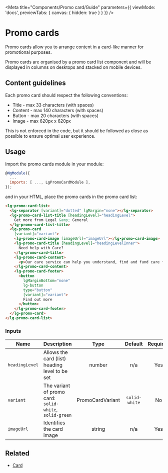 
<Meta title="Components/Promo card/Guide" parameters={{ viewMode: 'docs', previewTabs: { canvas: { hidden: true } } }} />

# Promo cards

<p class="standfirst">Promo cards allow you to arrange content in a card-like manner for promotional purposes.</p>

Promo cards are organised by a promo card list component and will be displayed in columns on desktops and stacked on mobile devices.

## Content guidelines

Each promo card should respect the following conventions:

- Title - max 33 characters (with spaces)
- Content - max 140 characters (with spaces)
- Button - max 20 characters (with spaces)
- Image - max 620px x 620px

This is not enforced in the code, but it should be followed as close as possible to ensure optimal user experience.

## Usage

Import the promo cards module in your module:

~~~js
@NgModule({
  ...
  imports: [ ..., LgPromoCardModule ],
});
~~~

and in your HTML, place the promo cards in the promo card list:

~~~html
<lg-promo-card-list>
  <lg-separator [variant]="dotted" lgMargin="none"></lg-separator>
  <lg-promo-card-list-title [headingLevel]="headingLevel">
    Get more from Legal &amp; General
  </lg-promo-card-list-title>
  <lg-promo-card
    [variant]="variant">
    <lg-promo-card-image [imageUrl]="imageUrl"></lg-promo-card-image>
    <lg-promo-card-title [headingLevel]="headingLevelInner">
      Need help with Care?
    </lg-promo-card-title>
    <lg-promo-card-content>
      <p>Our care service can help you understand, find and fund care for you or a loved one.</p>
    </lg-promo-card-content>
    <lg-promo-card-footer>
      <button
        lgMarginBottom="none"
        lg-button
        type="button"
        [variant]="variant">
        Find out more
      </button>
    </lg-promo-card-footer>
  </lg-promo-card>
</lg-promo-card-list>
~~~

### Inputs

| Name | Description | Type | Default | Required |
|------|-------------|:----:|:-----:|:-----:|
| ``headingLevel`` | Allows the card (list) heading level to be set | number | n/a | Yes |
| ``variant`` | The variant of promo card: ``solid-white``, ``solid-green`` | PromoCardVariant | ``solid-white`` | No |
| ``imageUrl`` | Identifies the card image | string | n/a | Yes |

## Related

- [Card](./?path=/docs/components-card-guide--page)

<Feedback />
